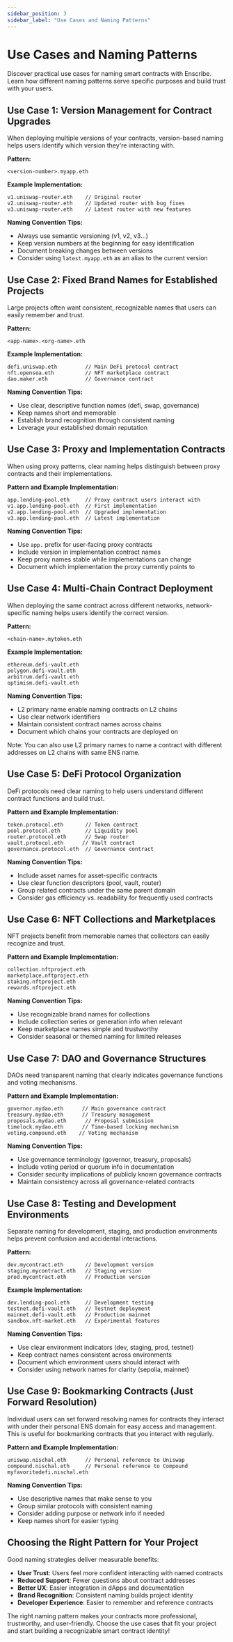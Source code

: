 ```yaml
---
sidebar_position: 3
sidebar_label: "Use Cases and Naming Patterns"
---
```


# Use Cases and Naming Patterns

Discover practical use cases for naming smart contracts with Enscribe. Learn how different naming patterns serve specific purposes and build trust with your users.

## Use Case 1: Version Management for Contract Upgrades

When deploying multiple versions of your contracts, version-based naming helps users identify which version they're interacting with.

**Pattern:**
```
<version-number>.myapp.eth
```

**Example Implementation:**
```
v1.uniswap-router.eth    // Original router
v2.uniswap-router.eth    // Updated router with bug fixes
v3.uniswap-router.eth    // Latest router with new features
```

**Naming Convention Tips:**
- Always use semantic versioning (v1, v2, v3...)
- Keep version numbers at the beginning for easy identification
- Document breaking changes between versions
- Consider using `latest.myapp.eth` as an alias to the current version

## Use Case 2: Fixed Brand Names for Established Projects

Large projects often want consistent, recognizable names that users can easily remember and trust.

**Pattern:**
```
<app-name>.<org-name>.eth
```

**Example Implementation:**
```
defi.uniswap.eth         // Main DeFi protocol contract
nft.opensea.eth          // NFT marketplace contract
dao.maker.eth            // Governance contract
```

**Naming Convention Tips:**
- Use clear, descriptive function names (defi, swap, governance)
- Keep names short and memorable
- Establish brand recognition through consistent naming
- Leverage your established domain reputation

## Use Case 3: Proxy and Implementation Contracts

When using proxy patterns, clear naming helps distinguish between proxy contracts and their implementations.

**Pattern and Example Implementation:**
```
app.lending-pool.eth     // Proxy contract users interact with
v1.app.lending-pool.eth  // First implementation
v2.app.lending-pool.eth  // Upgraded implementation
v3.app.lending-pool.eth  // Latest implementation
```

**Naming Convention Tips:**
- Use `app.` prefix for user-facing proxy contracts
- Include version in implementation contract names
- Keep proxy names stable while implementations can change
- Document which implementation the proxy currently points to

## Use Case 4: Multi-Chain Contract Deployment

When deploying the same contract across different networks, network-specific naming helps users identify the correct version.

**Pattern:**
```
<chain-name>.mytoken.eth
```

**Example Implementation:**
```
ethereum.defi-vault.eth
polygon.defi-vault.eth
arbitrum.defi-vault.eth
optimism.defi-vault.eth
```

**Naming Convention Tips:**
- L2 primary name enable naming contracts on L2 chains
- Use clear network identifiers
- Maintain consistent contract names across chains
- Document which chains your contracts are deployed on

Note: You can also use L2 primary names to name a contract with different addresses on L2 chains with same ENS name.

## Use Case 5: DeFi Protocol Organization

DeFi protocols need clear naming to help users understand different contract functions and build trust.

**Pattern and Example Implementation:**
```
token.protocol.eth       // Token contract
pool.protocol.eth        // Liquidity pool
router.protocol.eth      // Swap router
vault.protocol.eth      // Vault contract
governance.protocol.eth  // Governance contract
```

**Naming Convention Tips:**
- Include asset names for asset-specific contracts
- Use clear function descriptors (pool, vault, router)
- Group related contracts under the same parent domain
- Consider gas efficiency vs. readability for frequently used contracts

## Use Case 6: NFT Collections and Marketplaces

NFT projects benefit from memorable names that collectors can easily recognize and trust.

**Pattern and Example Implementation:**
```
collection.nftproject.eth
marketplace.nftproject.eth
staking.nftproject.eth
rewards.nftproject.eth
```

**Naming Convention Tips:**
- Use recognizable brand names for collections
- Include collection series or generation info when relevant
- Keep marketplace names simple and trustworthy
- Consider seasonal or themed naming for limited releases

## Use Case 7: DAO and Governance Structures

DAOs need transparent naming that clearly indicates governance functions and voting mechanisms.

**Pattern and Example Implementation:**
```
governor.mydao.eth      // Main governance contract
treasury.mydao.eth      // Treasury management
proposals.mydao.eth      // Proposal submission
timelock.mydao.eth      // Time-based locking mechanism
voting.compound.eth    // Voting mechanism
```

**Naming Convention Tips:**
- Use governance terminology (governor, treasury, proposals)
- Include voting period or quorum info in documentation
- Consider security implications of publicly known governance contracts
- Maintain consistency across all governance-related contracts

## Use Case 8: Testing and Development Environments

Separate naming for development, staging, and production environments helps prevent confusion and accidental interactions.

**Pattern:**
```
dev.mycontract.eth       // Development version
staging.mycontract.eth   // Staging version
prod.mycontract.eth      // Production version
```

**Example Implementation:**
```
dev.lending-pool.eth     // Development testing
testnet.defi-vault.eth   // Testnet deployment
mainnet.defi-vault.eth   // Production mainnet
sandbox.nft-market.eth   // Experimental features
```

**Naming Convention Tips:**
- Use clear environment indicators (dev, staging, prod, testnet)
- Keep contract names consistent across environments
- Document which environment users should interact with
- Consider using network names for clarity (sepolia, mainnet)

## Use Case 9: Bookmarking Contracts (Just Forward Resolution)

Individual users can set forward resolving names for contracts they interact with under their personal ENS domain for easy access and management.
This is useful for bookmarking contracts that you interact with regularly.

**Pattern and Example Implementation:**
```
uniswap.nischal.eth      // Personal reference to Uniswap
compound.nischal.eth     // Personal reference to Compound
myfavoritedefi.nischal.eth
```

**Naming Convention Tips:**
- Use descriptive names that make sense to you
- Group similar protocols with consistent naming
- Consider adding purpose or network info if needed
- Keep names short for easier typing

## Choosing the Right Pattern for Your Project

Good naming strategies deliver measurable benefits:

- **User Trust**: Users feel more confident interacting with named contracts
- **Reduced Support**: Fewer questions about contract addresses
- **Better UX**: Easier integration in dApps and documentation
- **Brand Recognition**: Consistent naming builds project identity
- **Developer Experience**: Easier to remember and reference contracts

The right naming pattern makes your contracts more professional, trustworthy, and user-friendly. Choose the use cases that fit your project and start building a recognizable smart contract identity!

